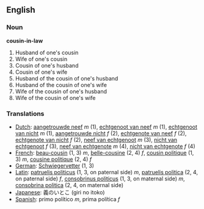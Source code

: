 ==English==

=== Noun ===
'''cousin-in-law'''

# Husband of one's cousin
# Wife of one's cousin
# Cousin of one's husband
# Cousin of one's wife
# Husband of the cousin of one's husband
# Husband of the cousin of one's wife
# Wife of the cousin of one's husband
# Wife of the cousin of one's wife

=== Translations ===
*[[Dutch]]: [[aangetrouwde neef]] ''m'' (1), [[echtgenoot van neef]] ''m'' (1), [[echtgenoot van nicht]] ''m'' (1), [[aangetrouwde nicht]] ''f'' (2), [[echtgenote van neef]] ''f'' (2), [[echtgenote van nicht]] ''f'' (2), [[neef van echtgenoot]] ''m'' (3), [[nicht van echtgenoot]] ''f'' (3), [[neef van echtgenote]] ''m'' (4), [[nicht van echtgenote]] ''f'' (4)
*[[French]]: [[beau-cousin]] (1, 3) ''m'', [[belle-cousine]] (2, 4) ''f'', [[cousin politique]] (1, 3) ''m'', [[cousine politique]] (2, 4) ''f''
*[[German]]: [[Schwiegervetter]] (1, 3)
*[[Latin]]: [[patruelis politicus]] (1, 3, on paternal side) ''m'', [[patruelis politica]] (2, 4, on paternal side) ''f'', [[consobrinus politicus]] (1, 3, on maternal side) ''m'', [[consobrina politica]] (2, 4, on maternal side)
*[[Japanese]]: 義のいとこ (giri no itoko)
*[[Spanish]]: primo político ''m'', prima política ''f''